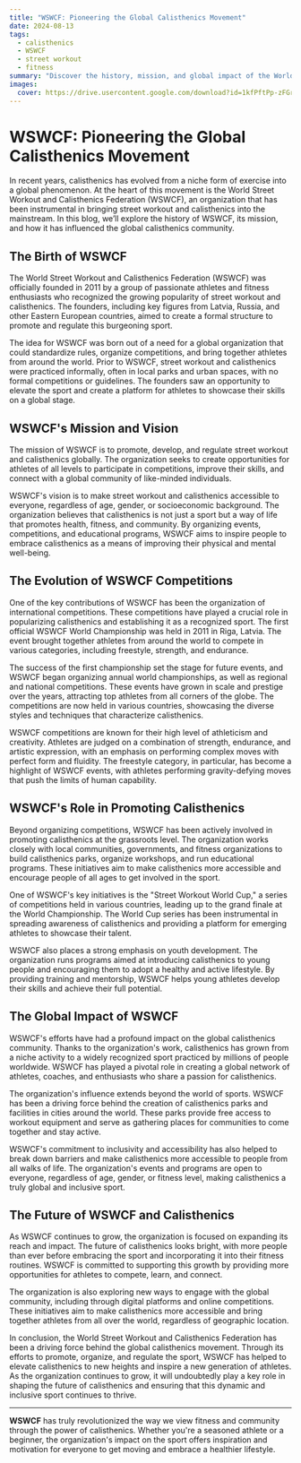 ```yaml
---
title: "WSWCF: Pioneering the Global Calisthenics Movement"
date: 2024-08-13
tags:
  - calisthenics
  - WSWCF
  - street workout
  - fitness
summary: "Discover the history, mission, and global impact of the World Street Workout and Calisthenics Federation (WSWCF), the organization that has been at the forefront of promoting and organizing calisthenics competitions worldwide."
images:
  cover: https://drive.usercontent.google.com/download?id=1kfPftPp-zFGr6igSRQp-6CFr-s2Zg08W
---
```


# WSWCF: Pioneering the Global Calisthenics Movement

In recent years, calisthenics has evolved from a niche form of exercise into a global phenomenon. At the heart of this movement is the World Street Workout and Calisthenics Federation (WSWCF), an organization that has been instrumental in bringing street workout and calisthenics into the mainstream. In this blog, we’ll explore the history of WSWCF, its mission, and how it has influenced the global calisthenics community.

## The Birth of WSWCF

The World Street Workout and Calisthenics Federation (WSWCF) was officially founded in 2011 by a group of passionate athletes and fitness enthusiasts who recognized the growing popularity of street workout and calisthenics. The founders, including key figures from Latvia, Russia, and other Eastern European countries, aimed to create a formal structure to promote and regulate this burgeoning sport.

The idea for WSWCF was born out of a need for a global organization that could standardize rules, organize competitions, and bring together athletes from around the world. Prior to WSWCF, street workout and calisthenics were practiced informally, often in local parks and urban spaces, with no formal competitions or guidelines. The founders saw an opportunity to elevate the sport and create a platform for athletes to showcase their skills on a global stage.

## WSWCF's Mission and Vision

The mission of WSWCF is to promote, develop, and regulate street workout and calisthenics globally. The organization seeks to create opportunities for athletes of all levels to participate in competitions, improve their skills, and connect with a global community of like-minded individuals.

WSWCF's vision is to make street workout and calisthenics accessible to everyone, regardless of age, gender, or socioeconomic background. The organization believes that calisthenics is not just a sport but a way of life that promotes health, fitness, and community. By organizing events, competitions, and educational programs, WSWCF aims to inspire people to embrace calisthenics as a means of improving their physical and mental well-being.

## The Evolution of WSWCF Competitions

One of the key contributions of WSWCF has been the organization of international competitions. These competitions have played a crucial role in popularizing calisthenics and establishing it as a recognized sport. The first official WSWCF World Championship was held in 2011 in Riga, Latvia. The event brought together athletes from around the world to compete in various categories, including freestyle, strength, and endurance.

The success of the first championship set the stage for future events, and WSWCF began organizing annual world championships, as well as regional and national competitions. These events have grown in scale and prestige over the years, attracting top athletes from all corners of the globe. The competitions are now held in various countries, showcasing the diverse styles and techniques that characterize calisthenics.

WSWCF competitions are known for their high level of athleticism and creativity. Athletes are judged on a combination of strength, endurance, and artistic expression, with an emphasis on performing complex moves with perfect form and fluidity. The freestyle category, in particular, has become a highlight of WSWCF events, with athletes performing gravity-defying moves that push the limits of human capability.

## WSWCF's Role in Promoting Calisthenics

Beyond organizing competitions, WSWCF has been actively involved in promoting calisthenics at the grassroots level. The organization works closely with local communities, governments, and fitness organizations to build calisthenics parks, organize workshops, and run educational programs. These initiatives aim to make calisthenics more accessible and encourage people of all ages to get involved in the sport.

One of WSWCF's key initiatives is the "Street Workout World Cup," a series of competitions held in various countries, leading up to the grand finale at the World Championship. The World Cup series has been instrumental in spreading awareness of calisthenics and providing a platform for emerging athletes to showcase their talent.

WSWCF also places a strong emphasis on youth development. The organization runs programs aimed at introducing calisthenics to young people and encouraging them to adopt a healthy and active lifestyle. By providing training and mentorship, WSWCF helps young athletes develop their skills and achieve their full potential.

## The Global Impact of WSWCF

WSWCF's efforts have had a profound impact on the global calisthenics community. Thanks to the organization's work, calisthenics has grown from a niche activity to a widely recognized sport practiced by millions of people worldwide. WSWCF has played a pivotal role in creating a global network of athletes, coaches, and enthusiasts who share a passion for calisthenics.

The organization's influence extends beyond the world of sports. WSWCF has been a driving force behind the creation of calisthenics parks and facilities in cities around the world. These parks provide free access to workout equipment and serve as gathering places for communities to come together and stay active.

WSWCF's commitment to inclusivity and accessibility has also helped to break down barriers and make calisthenics more accessible to people from all walks of life. The organization's events and programs are open to everyone, regardless of age, gender, or fitness level, making calisthenics a truly global and inclusive sport.

## The Future of WSWCF and Calisthenics

As WSWCF continues to grow, the organization is focused on expanding its reach and impact. The future of calisthenics looks bright, with more people than ever before embracing the sport and incorporating it into their fitness routines. WSWCF is committed to supporting this growth by providing more opportunities for athletes to compete, learn, and connect.

The organization is also exploring new ways to engage with the global community, including through digital platforms and online competitions. These initiatives aim to make calisthenics more accessible and bring together athletes from all over the world, regardless of geographic location.

In conclusion, the World Street Workout and Calisthenics Federation has been a driving force behind the global calisthenics movement. Through its efforts to promote, organize, and regulate the sport, WSWCF has helped to elevate calisthenics to new heights and inspire a new generation of athletes. As the organization continues to grow, it will undoubtedly play a key role in shaping the future of calisthenics and ensuring that this dynamic and inclusive sport continues to thrive.

---

**WSWCF** has truly revolutionized the way we view fitness and community through the power of calisthenics. Whether you're a seasoned athlete or a beginner, the organization's impact on the sport offers inspiration and motivation for everyone to get moving and embrace a healthier lifestyle.
